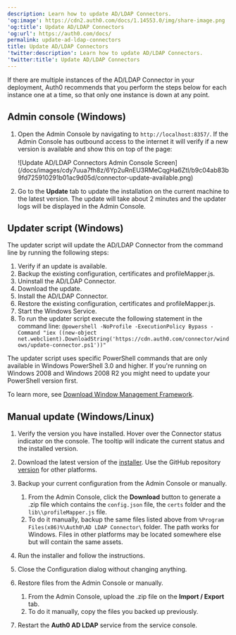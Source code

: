 ```yaml
---
description: Learn how to update AD/LDAP Connectors.
'og:image': https://cdn2.auth0.com/docs/1.14553.0/img/share-image.png
'og:title': Update AD/LDAP Connectors
'og:url': https://auth0.com/docs/
permalink: update-ad-ldap-connectors
title: Update AD/LDAP Connectors
'twitter:description': Learn how to update AD/LDAP Connectors.
'twitter:title': Update AD/LDAP Connectors
---
```

If there are multiple instances of the AD/LDAP Connector in your deployment, Auth0 recommends that you perform the steps below for each instance one at a time, so that only one instance is down at any point.

## Admin console (Windows)

1. Open the Admin Console by navigating to `http://localhost:8357/`. If the Admin Console has outbound access to the internet it will verify if a new version is available and show this on top of the page:

   <Frame>![Update AD/LDAP Connectors Admin Console Screen](/docs/images/cdy7uua7fh8z/6Yp2uRnEU3RMeCqgHa6Ztl/b9c04ab83b9fd725910291b01ac9d05d/connector-update-available.png)</Frame>
2. Go to the **Update** tab to update the installation on the current machine to the latest version. The update will take about 2 minutes and the updater logs will be displayed in the Admin Console.

## Updater script (Windows)

The updater script will update the AD/LDAP Connector from the command line by running the following steps:

1. Verify if an update is available.
2. Backup the existing configuration, certificates and profileMapper.js.
3. Uninstall the AD/LDAP Connector.
4. Download the update.
5. Install the AD/LDAP Connector.
6. Restore the existing configuration, certificates and profileMapper.js.
7. Start the Windows Service.
8. To run the updater script execute the following statement in the command line:
   `@powershell -NoProfile -ExecutionPolicy Bypass -Command "iex ((new-object net.webclient).DownloadString('https://cdn.auth0.com/connector/windows/update-connector.ps1'))"`

The updater script uses specific PowerShell commands that are only available in Windows PowerShell 3.0 and higher. If you're running on Windows 2008 and Windows 2008 R2 you might need to update your PowerShell version first.

To learn more, see [Download Window Management Framework](https://www.microsoft.com/en-us/download/details.aspx?id=34595).

## Manual update (Windows/Linux)

1. Verify the version you have installed. Hover over the Connector status indicator on the console. The tooltip will indicate the current status and the installed version.
2. Download the latest version of the [installer](https://cdn.auth0.com/connector/windows/adldap-5.0.10.msi?_ga=2.58973869.1675886805.1589821069-1123834949.1586212750).
   Use the GitHub repository [version](https://github.com/auth0/ad-ldap-connector/releases/tag/v5.0.10) for other platforms.
3. Backup your current configuration from the Admin Console or manually.

   1. From the Admin Console, click the **Download** button to generate a .zip file which contains the `config.json` file, the `certs` folder and the `lib\\profileMapper.js` file.
   2. To do it manually, backup the same files listed above from `%Program Files(x86)%\Auth0\AD LDAP Connector\` folder. The path works for Windows. Files in other platforms may be located somewhere else but will contain the same assets.
4. Run the installer and follow the instructions.
5. Close the Configuration dialog without changing anything.
6. Restore files from the Admin Console or manually.

   1. From the Admin Console, upload the .zip file on the **Import / Export** tab.
   2. To do it manually, copy the files you backed up previously.
7. Restart the **Auth0 AD LDAP** service from the service console.